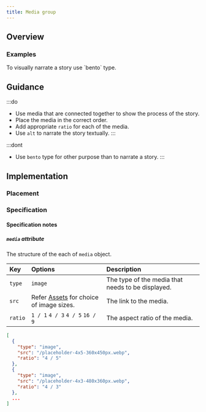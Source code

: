 ```yaml
---
title: Media group
---
```




## Overview

<CompDetails name={componentName} />

### Examples

<Tabs>
  <TabItem label="Bento">
    To visually narrate a story use `bento` type.
    <ExampleViewer type="bento" />
  </TabItem>
</Tabs>

## Guidance

:::do
- Use media that are connected together to show the process of the story.
- Place the media in the correct order.
- Add appropriate `ratio` for each of the media.
- Use `alt` to narrate the story textually. 
:::

:::dont
- Use `bento` type for other purpose than to narrate a story.
:::

## Implementation

### Placement

<Placement name={componentName} />

### Specification

<Specification name={componentName} />

#### Specification notes

##### `media` attribute

The structure of the each of `media` object.

| Key | Options | Description |
| :--- | :--- |:--- |
|`type`| `image` | The type of the media that needs to be displayed. |
|`src`| Refer [Assets](/guidelines/assets#placeholder-images) for choice of image sizes. | The link to the media. |
|`ratio`| `1 / 1` `4 / 3` `4 / 5` `16 / 9` | The aspect ratio of the media. |

```json
[
  {
    "type": "image",
    "src": "/placeholder-4x5-360x450px.webp",
    "ratio": "4 / 5"
  },
  {
    "type": "image",
    "src": "/placeholder-4x3-480x360px.webp",
    "ratio": "4 / 3"
  },
  ...
]
```
